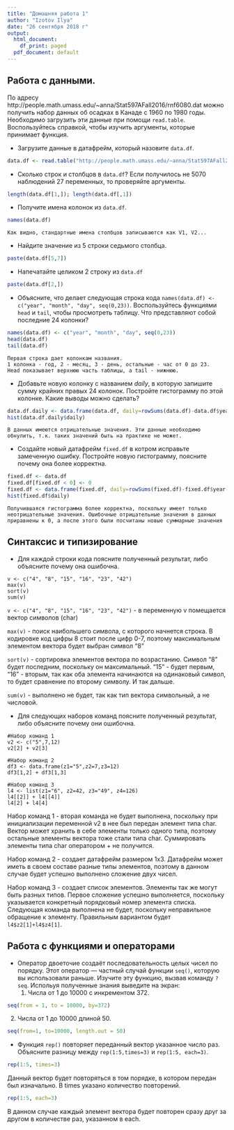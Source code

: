 ```yaml
---
title: "Домашняя работа 1"
author: "Izotov Ilya"
date: "26 сентября 2018 г"
output:
  html_document:
    df_print: paged
  pdf_document: default
---
```


## Работа с данными.
По адресу http://people.math.umass.edu/~anna/Stat597AFall2016/rnf6080.dat можно получить набор данных об осадках в Канаде с 1960 по 1980 годы. Необходимо загрузить эти данные при помощи ``read.table``. Воспользуйтесь справкой, чтобы изучить аргументы, которые принимает функция. 

  * Загрузите данные в датафрейм, который назовите ``data.df``.
```r
data.df <- read.table("http://people.math.umass.edu/~anna/Stat597AFall2016/rnf6080.dat")
```

- Сколько строк и столбцов в ``data.df``? Если получилось не 5070 наблюдений 27 переменных, то проверяйте аргументы.
```r
length(data.df[1,]); length(data.df[,1])
```

- Получите имена колонок из ``data.df``.
```r
names(data.df)
```
    Как видно, стандартные имена столбцов записываются как V1, V2...
    
- Найдите значение из 5 строки седьмого столбца.
```r
paste(data.df[5,7])
```

- Напечатайте целиком 2 строку из ``data.df``
```r
paste(data.df[2,])
```

- Объясните, что делает следующая строка кода ``names(data.df) <- c("year", "month", "day", seq(0,23))``. Воспользуйтесь функциями ``head`` и ``tail``, чтобы просмотреть таблицу. Что представляют собой последние 24 колонки?
```r
names(data.df) <- c("year", "month", "day", seq(0,23))
head(data.df)
tail(data.df)
```
    
    Первая строка дает колонкам названия. 
    1 колонка - год, 2 - месяц, 3 - день, остальные - час от 0 до 23. 
    Head показывает верхнюю часть таблицы, а tail - нижнюю. 

- Добавьте новую колонку с названием *daily*, в которую запишите сумму крайних правых 24 колонок. Постройте гистограмму по этой колонке. Какие выводы можно сделать?
```r
data.df.daily <- data.frame(data.df, daily=rowSums(data.df)-data.df$year-data.df$month-data.df$day)
hist(data.df.daily$daily)
```
    
    В данных имеются отрицательные значения. Эти данные необходимо обнулить, т.к. таких значений быть на практике не может.
    
- Создайте новый датафрейм ``fixed.df`` в котром исправьте замеченную ошибку. Постройте новую гистограмму, поясните почему она более корректна.
```r
fixed.df <- data.df
fixed.df[fixed.df < 0] <- 0
fixed.df <- data.frame(fixed.df, daily=rowSums(fixed.df)-fixed.df$year-fixed.df$month-fixed.df$day)
hist(fixed.df$daily)
```
    
    Получившаяся гистограмма более корректна, поскольку имеет только неотрицательные значения. Ошибочные отрицательные значения в данных приравнены к 0, а после этого были посчитаны новые суммарные значения
    
## Синтаксис и типизирование
* Для каждой строки кода поясните полученный результат, либо объясните почему она ошибочна.

```
v <- c("4", "8", "15", "16", "23", "42")
max(v)
sort(v)
sum(v)
```
``v <- c("4", "8", "15", "16", "23", "42")`` - в переменную v помещается вектор символов (char)

``max(v)`` - поиск наибольшего символа, с которого начнется строка. В кодировке код цифры 8 стоит после цифр 0-7, поэтому максимальным элементом вектора будет выбран символ "8"

``sort(v)`` - сортировка элементов вектора по возрастанию. Символ "8" будет последним, поскольку он максимальный. "15" - будет первым, "16" - вторым, так как оба элемента начинаются на одинаковый символ, то будет сравнение по второму символу. И так дальше.

``sum(v)`` - выполнено не будет, так как тип вектора символьный, а не числовой.

* Для следующих наборов команд поясните полученный результат, либо объясните почему они ошибочна.

```
#Набор команд 1
v2 <- c("5",7,12)
v2[2] + v2[3]

#Набор команд 2
df3 <- data.frame(z1="5",z2=7,z3=12)
df3[1,2] + df3[1,3]

#Набор команд 3
l4 <- list(z1="6", z2=42, z3="49", z4=126)
l4[[2]] + l4[[4]]
l4[2] + l4[4]
```

Набор команд 1 - вторая команда не будет выполнена, поскольку при инициализации переменной v2 в нее был передан элемент типа char. Вектор может хранить в себе элементы только одного типа, поэтому остальные элементы вектора тоже стали типа char. Суммировать элементы типа char оператором + не получится.

Набор команд 2 - создает датафрейм размером 1х3. Датафрейм может иметь в своем составе разные типы элементов, поэтому в данном случае будет успешно выполнено сложение двух чисел.

Набор команд 3 - создает список элементов. Элементы так же могут быть разных типов. Первое сложение успешно выполняется, поскольку указывается конкретный порядковый номер элемента списка. Следующая команда выполнена не будет, поскольку неправильное обращение к элементу. Правильным вариантом будет ``l4$z2[1]+l4$z4[1]``.

## Работа с функциями и операторами
* Оператор двоеточие создаёт последовательность целых чисел по порядку. Этот оператор — частный случай функции ``seq()``, которую вы использовали раньше. Изучите эту функцию, вызвав команду ``?seq``. Испольуя полученные знания выведите на экран:
  1. Числа от 1 до 10000 с инкрементом 372. 
    
```r
seq(from = 1, to = 10000, by=372)
```
    
  2. Числа от 1 до 10000 длиной 50.
```r
seq(from=1, to=10000, length.out = 50)
```
  
* Функция ``rep()`` повторяет переданный вектор указанное число раз. Объясните разницу между ``rep(1:5,times=3)`` и ``rep(1:5, each=3)``.

```r
rep(1:5, times=3)
```

Данный вектор будет повторяться в том порядке, в котором передан был изначально. В times указано количество повторений.

```r
rep(1:5, each=3)
```

В данном случае каждый элемент вектора будет повторен сразу друг за другом в количестве раз, указанном в each.